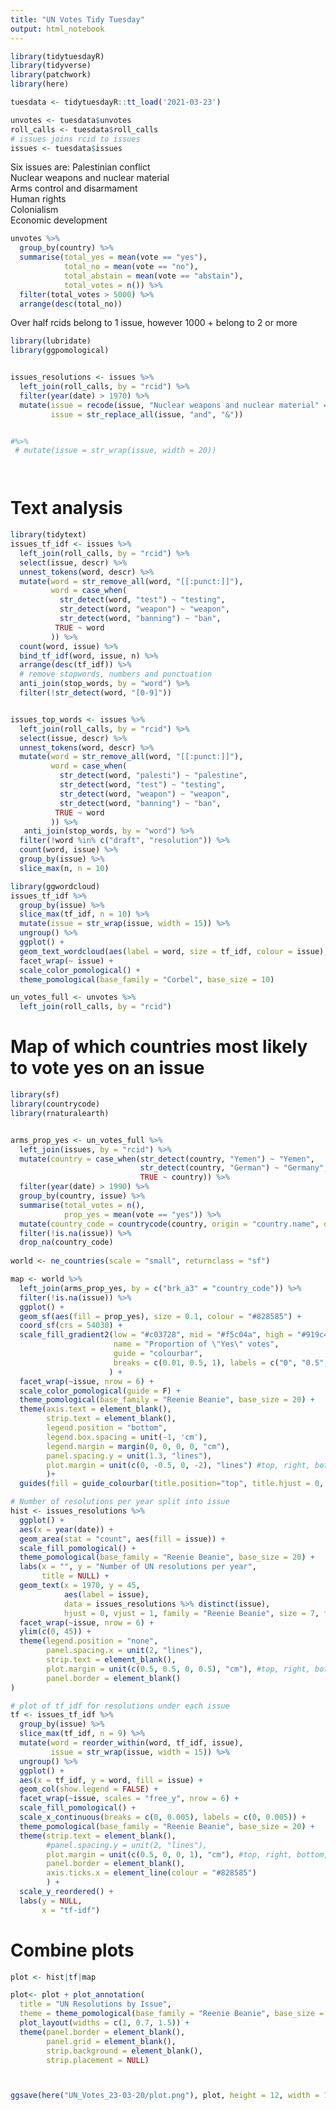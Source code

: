 ```yaml
---
title: "UN Votes Tidy Tuesday"
output: html_notebook
---
```


```r
library(tidytuesdayR)
library(tidyverse)
library(patchwork)
library(here)

tuesdata <- tidytuesdayR::tt_load('2021-03-23')

unvotes <- tuesdata$unvotes
roll_calls <- tuesdata$roll_calls
# issues joins rcid to issues
issues <- tuesdata$issues
```

Six issues are:
Palestinian conflict				
Nuclear weapons and nuclear material				
Arms control and disarmament				
Human rights				
Colonialism				
Economic development

```r
unvotes %>%
  group_by(country) %>%
  summarise(total_yes = mean(vote == "yes"), 
            total_no = mean(vote == "no"),
            total_abstain = mean(vote == "abstain"),
            total_votes = n()) %>%
  filter(total_votes > 5000) %>%
  arrange(desc(total_no))
```

Over half rcids belong to 1 issue, however 1000 + belong to 2 or more
```r
library(lubridate)
library(ggpomological)


issues_resolutions <- issues %>%
  left_join(roll_calls, by = "rcid") %>%
  filter(year(date) > 1970) %>%
  mutate(issue = recode(issue, "Nuclear weapons and nuclear material" = "Nuclear weapons and material"),
         issue = str_replace_all(issue, "and", "&"))


#%>%
 # mutate(issue = str_wrap(issue, width = 20)) 




```


# Text analysis

```r
library(tidytext)
issues_tf_idf <- issues %>%
  left_join(roll_calls, by = "rcid") %>%
  select(issue, descr) %>%
  unnest_tokens(word, descr) %>%
  mutate(word = str_remove_all(word, "[[:punct:]]"),
         word = case_when(
           str_detect(word, "test") ~ "testing",
           str_detect(word, "weapon") ~ "weapon",
           str_detect(word, "banning") ~ "ban",
          TRUE ~ word
         )) %>%
  count(word, issue) %>%
  bind_tf_idf(word, issue, n) %>%
  arrange(desc(tf_idf)) %>%
  # remove stopwords, numbers and punctuation
  anti_join(stop_words, by = "word") %>%
  filter(!str_detect(word, "[0-9]"))


issues_top_words <- issues %>%
  left_join(roll_calls, by = "rcid") %>%
  select(issue, descr) %>%
  unnest_tokens(word, descr) %>%
  mutate(word = str_remove_all(word, "[[:punct:]]"),
         word = case_when(
           str_detect(word, "palesti") ~ "palestine",
           str_detect(word, "test") ~ "testing",
           str_detect(word, "weapon") ~ "weapon",
           str_detect(word, "banning") ~ "ban",
          TRUE ~ word
         )) %>%
   anti_join(stop_words, by = "word") %>%
  filter(!word %in% c("draft", "resolution")) %>%
  count(word, issue) %>%
  group_by(issue) %>%
  slice_max(n, n = 10)

```


```r
library(ggwordcloud)
issues_tf_idf %>%
  group_by(issue) %>%
  slice_max(tf_idf, n = 10) %>%
  mutate(issue = str_wrap(issue, width = 15)) %>%
  ungroup() %>%
  ggplot() +
  geom_text_wordcloud(aes(label = word, size = tf_idf, colour = issue), family = "Corbel") +
  facet_wrap(~ issue) +
  scale_color_pomological() +
  theme_pomological(base_family = "Corbel", base_size = 10)
```


```r
un_votes_full <- unvotes %>%
  left_join(roll_calls, by = "rcid")
```

# Map of which countries most likely to vote yes on an issue

```r
library(sf)
library(countrycode)
library(rnaturalearth)


arms_prop_yes <- un_votes_full %>%
  left_join(issues, by = "rcid") %>%
  mutate(country = case_when(str_detect(country, "Yemen") ~ "Yemen",
                             str_detect(country, "German") ~ "Germany",
                             TRUE ~ country)) %>%
  filter(year(date) > 1990) %>%
  group_by(country, issue) %>%
  summarise(total_votes = n(),
            prop_yes = mean(vote == "yes")) %>%
  mutate(country_code = countrycode(country, origin = "country.name", destination = "iso3c")) %>%
  filter(!is.na(issue)) %>%
  drop_na(country_code)
  
world <- ne_countries(scale = "small", returnclass = "sf")

map <- world %>%
  left_join(arms_prop_yes, by = c("brk_a3" = "country_code")) %>%
  filter(!is.na(issue)) %>%
  ggplot() +
  geom_sf(aes(fill = prop_yes), size = 0.1, colour = "#828585") +
  coord_sf(crs = 54030) +
  scale_fill_gradient2(low = "#c03728", mid = "#f5c04a", high = "#919c4c", midpoint = 0.5, 
                       name = "Proportion of \"Yes\" votes", 
                       guide = "colourbar", 
                       breaks = c(0.01, 0.5, 1), labels = c("0", "0.5", "1")
                      ) +
  facet_wrap(~issue, nrow = 6) +
  scale_color_pomological(guide = F) +
  theme_pomological(base_family = "Reenie Beanie", base_size = 20) +
  theme(axis.text = element_blank(),
        strip.text = element_blank(),
        legend.position = "bottom",
        legend.box.spacing = unit(-1, 'cm'),
        legend.margin = margin(0, 0, 0, 0, "cm"),
        panel.spacing.y = unit(1.3, "lines"),
        plot.margin = unit(c(0, -0.5, 0, -2), "lines") #top, right, bottom, left
        )+
  guides(fill = guide_colourbar(title.position="top", title.hjust = 0, nbin = 5))


```


```r
# Number of resolutions per year split into issue 
hist <- issues_resolutions %>%
  ggplot() +
  aes(x = year(date)) +
  geom_area(stat = "count", aes(fill = issue)) +
  scale_fill_pomological() +
  theme_pomological(base_family = "Reenie Beanie", base_size = 20) +
  labs(x = "", y = "Number of UN resolutions per year",
       title = NULL) +
  geom_text(x = 1970, y = 45, 
            aes(label = issue), 
            data = issues_resolutions %>% distinct(issue), 
            hjust = 0, vjust = 1, family = "Reenie Beanie", size = 7, fontface = "bold") +
  facet_wrap(~issue, nrow = 6) +
  ylim(c(0, 45)) +
  theme(legend.position = "none", 
        panel.spacing.x = unit(2, "lines"),
        strip.text = element_blank(),
        plot.margin = unit(c(0.5, 0.5, 0, 0.5), "cm"), #top, right, bottom, left
        panel.border = element_blank()
)

```

```r
# plot of tf_idf for resolutions under each issue 
tf <- issues_tf_idf %>%
  group_by(issue) %>%
  slice_max(tf_idf, n = 9) %>%
  mutate(word = reorder_within(word, tf_idf, issue),
         issue = str_wrap(issue, width = 15)) %>%
  ungroup() %>%
  ggplot() +
  aes(x = tf_idf, y = word, fill = issue) +
  geom_col(show.legend = FALSE) +
  facet_wrap(~issue, scales = "free_y", nrow = 6) +
  scale_fill_pomological() +
  scale_x_continuous(breaks = c(0, 0.005), labels = c(0, 0.005)) +
  theme_pomological(base_family = "Reenie Beanie", base_size = 20) +
  theme(strip.text = element_blank(),
        #panel.spacing.y = unit(2, "lines"),
        plot.margin = unit(c(0.5, 0, 0, 1), "cm"), #top, right, bottom, left
        panel.border = element_blank(),
        axis.ticks.x = element_line(colour = "#828585")
        ) +
  scale_y_reordered() +
  labs(y = NULL, 
       x = "tf-idf")
```


# Combine plots
```r
plot <- hist|tf|map

plot<- plot + plot_annotation(
  title = "UN Resolutions by Issue",
  theme = theme_pomological(base_family = "Reenie Beanie", base_size = 20)) +
  plot_layout(widths = c(1, 0.7, 1.5)) +
  theme(panel.border = element_blank(),
        panel.grid = element_blank(),
        strip.background = element_blank(),
        strip.placement = NULL)



ggsave(here("UN_Votes_23-03-20/plot.png"), plot, height = 12, width = 11)
```
